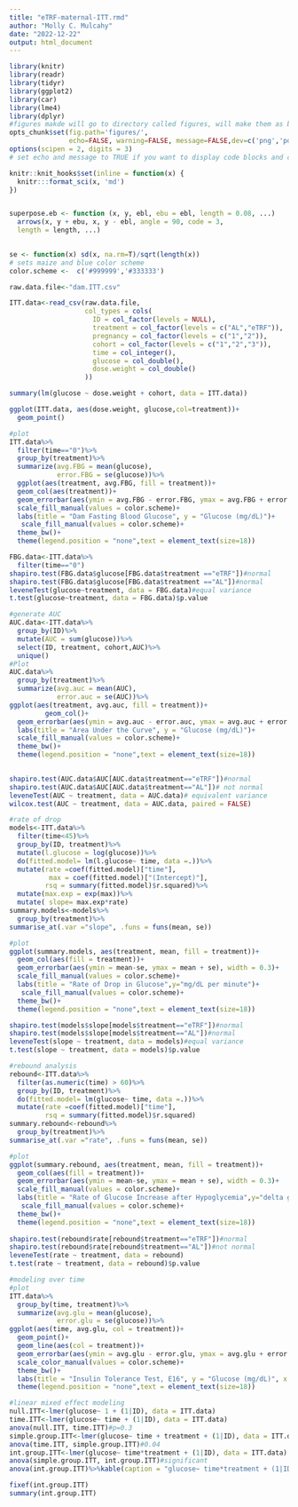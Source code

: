 ```yaml
---
title: "eTRF-maternal-ITT.rmd"
author: "Molly C. Mulcahy"
date: "2022-12-22"
output: html_document
---
```


```r
library(knitr)
library(readr)
library(tidyr)
library(ggplot2)
library(car)
library(lme4)
library(dplyr)
#figures makde will go to directory called figures, will make them as both png and pdf files 
opts_chunk$set(fig.path='figures/',
               echo=FALSE, warning=FALSE, message=FALSE,dev=c('png','pdf'))
options(scipen = 2, digits = 3)
# set echo and message to TRUE if you want to display code blocks and code output respectively

knitr::knit_hooks$set(inline = function(x) {
  knitr:::format_sci(x, 'md')
})


superpose.eb <- function (x, y, ebl, ebu = ebl, length = 0.08, ...)
  arrows(x, y + ebu, x, y - ebl, angle = 90, code = 3,
  length = length, ...)

  
se <- function(x) sd(x, na.rm=T)/sqrt(length(x))
# sets maize and blue color scheme
color.scheme <-  c('#999999','#333333')
```

```r
raw.data.file<-"dam.ITT.csv"

ITT.data<-read_csv(raw.data.file,
                   col_types = cols(
                     ID = col_factor(levels = NULL),
                     treatment = col_factor(levels = c("AL","eTRF")),
                     pregnancy = col_factor(levels = c("1","2")),
                     cohort = col_factor(levels = c("1","2","3")),
                     time = col_integer(),
                     glucose = col_double(),
                     dose.weight = col_double()
                   ))

```


```r
summary(lm(glucose ~ dose.weight + cohort, data = ITT.data))

ggplot(ITT.data, aes(dose.weight, glucose,col=treatment))+
  geom_point()
```

```r
#plot
ITT.data%>%
  filter(time=="0")%>%
  group_by(treatment)%>%
  summarize(avg.FBG = mean(glucose),
            error.FBG = se(glucose))%>%
  ggplot(aes(treatment, avg.FBG, fill = treatment))+
  geom_col(aes(treatment))+
  geom_errorbar(aes(ymin = avg.FBG - error.FBG, ymax = avg.FBG + error.FBG),width =0.3)+
  scale_fill_manual(values = color.scheme)+
  labs(title = "Dam Fasting Blood Glucose", y = "Glucose (mg/dL)")+
   scale_fill_manual(values = color.scheme)+
  theme_bw()+
  theme(legend.position = "none",text = element_text(size=18))

FBG.data<-ITT.data%>%
  filter(time=="0")
shapiro.test(FBG.data$glucose[FBG.data$treatment =="eTRF"])#normal
shapiro.test(FBG.data$glucose[FBG.data$treatment =="AL"])#normal
leveneTest(glucose~treatment, data = FBG.data)#equal variance
t.test(glucose~treatment, data = FBG.data)$p.value
```
```r
#generate AUC
AUC.data<-ITT.data%>%
  group_by(ID)%>%
  mutate(AUC = sum(glucose))%>%
  select(ID, treatment, cohort,AUC)%>%
  unique()
#Plot
AUC.data%>%
  group_by(treatment)%>%
  summarize(avg.auc = mean(AUC),
            error.auc = se(AUC))%>%
ggplot(aes(treatment, avg.auc, fill = treatment))+
         geom_col()+
  geom_errorbar(aes(ymin = avg.auc - error.auc, ymax = avg.auc + error.auc), width =0.3)+
  labs(title = "Area Under the Curve", y = "Glucose (mg/dL)")+
  scale_fill_manual(values = color.scheme)+
  theme_bw()+
  theme(legend.position = "none",text = element_text(size=18))
 

shapiro.test(AUC.data$AUC[AUC.data$treatment=="eTRF"])#normal
shapiro.test(AUC.data$AUC[AUC.data$treatment=="AL"])# not normal
leveneTest(AUC ~ treatment, data = AUC.data)# equivalent variance
wilcox.test(AUC ~ treatment, data = AUC.data, paired = FALSE)
```

```r
#rate of drop
models<-ITT.data%>%
  filter(time<45)%>%
  group_by(ID, treatment)%>%
  mutate(l.glucose = log(glucose))%>%
  do(fitted.model= lm(l.glucose~ time, data =.))%>%
  mutate(rate =coef(fitted.model)["time"],
          max = coef(fitted.model)["(Intercept)"],
         rsq = summary(fitted.model)$r.squared)%>%
  mutate(max.exp = exp(max))%>%
  mutate( slope= max.exp*rate)
summary.models<-models%>%
  group_by(treatment)%>%
summarise_at(.var ="slope", .funs = funs(mean, se))

#plot
ggplot(summary.models, aes(treatment, mean, fill = treatment))+
  geom_col(aes(fill = treatment))+
  geom_errorbar(aes(ymin = mean-se, ymax = mean + se), width = 0.3)+
  scale_fill_manual(values = color.scheme)+
  labs(title = "Rate of Drop in Glucose",y="mg/dL per minute")+
   scale_fill_manual(values = color.scheme)+
  theme_bw()+
  theme(legend.position = "none",text = element_text(size=18))

shapiro.test(models$slope[models$treatment=="eTRF"])#normal
shapiro.test(models$slope[models$treatment=="AL"])#normal
leveneTest(slope ~ treatment, data = models)#equal variance
t.test(slope ~ treatment, data = models)$p.value
```

```r
#rebound analysis
rebound<-ITT.data%>%
  filter(as.numeric(time) > 60)%>%
  group_by(ID, treatment)%>%
  do(fitted.model= lm(glucose~ time, data =.))%>%
  mutate(rate =coef(fitted.model)["time"],
         rsq = summary(fitted.model)$r.squared)
summary.rebound<-rebound%>%
  group_by(treatment)%>%
summarise_at(.var ="rate", .funs = funs(mean, se))

#plot
ggplot(summary.rebound, aes(treatment, mean, fill = treatment))+
  geom_col(aes(fill = treatment))+
  geom_errorbar(aes(ymin = mean-se, ymax = mean + se), width = 0.3)+
  scale_fill_manual(values = color.scheme)+
  labs(title = "Rate of Glucose Increase after Hypoglycemia",y="delta glucose (mg/dL/min")+
   scale_fill_manual(values = color.scheme)+
  theme_bw()+
  theme(legend.position = "none",text = element_text(size=18))
  
shapiro.test(rebound$rate[rebound$treatment=="eTRF"])#normal
shapiro.test(rebound$rate[rebound$treatment=="AL"])#not normal
leveneTest(rate ~ treatment, data = rebound)
t.test(rate ~ treatment, data = rebound)$p.value
```
```r
#modeling over time
#plot
ITT.data%>%
  group_by(time, treatment)%>%
  summarize(avg.glu = mean(glucose),
            error.glu = se(glucose))%>%
ggplot(aes(time, avg.glu, col = treatment))+
  geom_point()+
  geom_line(aes(col = treatment))+
  geom_errorbar(aes(ymin = avg.glu - error.glu, ymax = avg.glu + error.glu), width =0.4)+
  scale_color_manual(values = color.scheme)+
  theme_bw()+
  labs(title = "Insulin Tolerance Test, E16", y = "Glucose (mg/dL)", x = "Time after injection (minutes)")+
  theme(legend.position = "none",text = element_text(size=18))

#linear mixed effect modeling
null.ITT<-lmer(glucose~ 1 + (1|ID), data = ITT.data)
time.ITT<-lmer(glucose~ time + (1|ID), data = ITT.data)
anova(null.ITT, time.ITT)#p=0.3
simple.group.ITT<-lmer(glucose~ time + treatment + (1|ID), data = ITT.data)
anova(time.ITT, simple.group.ITT)#0.04
int.group.ITT<-lmer(glucose~ time*treatment + (1|ID), data = ITT.data)
anova(simple.group.ITT, int.group.ITT)#significant
anova(int.group.ITT)%>%kable(caption = "glucose~ time*treatment + (1|ID)")

fixef(int.group.ITT)
summary(int.group.ITT)
```